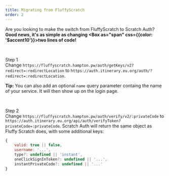 ```yaml
---
title: Migrating from FluffyScratch
order: 2
---
```


Are you looking to make the switch from FluffyScratch to Scratch Auth? **Good news, it's as simple as changing <Box as="span" css={{color: '$accent10'}}>two lines</Box> of code!**

<br />

<Badge variant="accent">Step 1</Badge>\
Change `https://fluffyscratch.hampton.pw/auth/getKeys/v2?redirect=:redirectLocation` to `https://auth.itinerary.eu.org/auth/?redirect=:redirectLocation`.

**Tip:** You can also add an optional `name` query parameter containg the name of your service. It will then show up on the login page.

<br />

<Badge variant="accent">Step 2</Badge>\
Change `https://fluffyscratch.hampton.pw/auth/verify/v2/:privateCode` to `https://auth.itinerary.eu.org/api/auth/verifyToken?privateCode=:privateCode`. Scratch Auth will return the same object as Fluffy Scratch does, with some additional keys:

```js
{
    valid: true || false,
    username: '...',
    type?: undefined || 'instant',
    oneClickSignInToken?: undefined || '...',
    instantPrivateCode?: undefined || '...'
}
```
